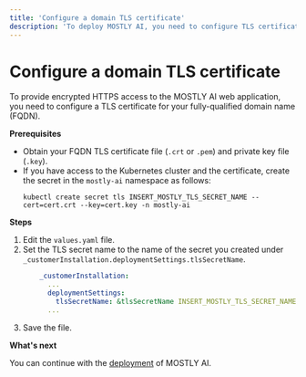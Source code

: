 ```yaml
---
title: 'Configure a domain TLS certificate'
description: 'To deploy MOSTLY AI, you need to configure TLS certificates for your fully-qualified domain name (FQDN) to enable secure access to the MOSTLY AI web app.'
---
```



# Configure a domain TLS certificate

To provide encrypted HTTPS access to the MOSTLY AI web application, you need to configure a TLS certificate for your fully-qualified domain name (FQDN).

**Prerequisites**

* Obtain your FQDN TLS certificate file (`.crt` or `.pem`) and private key file (`.key`).
* If you have access to the Kubernetes cluster and the certificate, create the secret in the `mostly-ai` namespace as follows:
    ```shell copy filename="shell" /INSERT_MOSTLY_TLS_SECRET_NAME/
    kubectl create secret tls INSERT_MOSTLY_TLS_SECRET_NAME --cert=cert.crt --key=cert.key -n mostly-ai
    ```

**Steps**

1. Edit the `values.yaml` file.
2. Set the TLS secret name to the name of the secret you created under `_customerInstallation.deploymentSettings.tlsSecretName`.
    ```yaml filename="values.yaml" {4} /INSERT_MOSTLY_TLS_SECRET_NAME/
        _customerInstallation:
          ...
          deploymentSettings:
            tlsSecretName: &tlsSecretName INSERT_MOSTLY_TLS_SECRET_NAME
          ...
    ```
3. Save the file.

**What's next**

You can continue with the [deployment](../deploy) of MOSTLY AI.